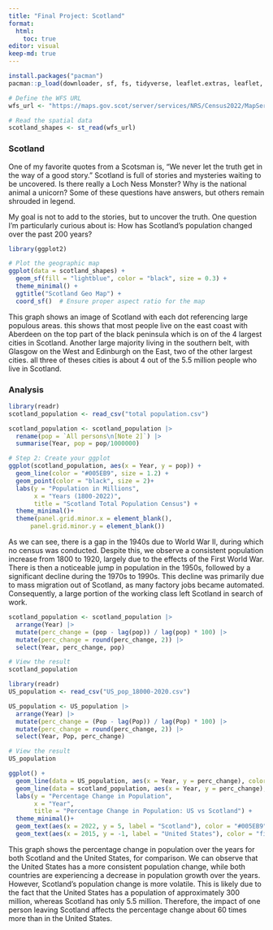 ```yaml
---
title: "Final Project: Scotland"
format: 
  html: 
    toc: true
editor: visual
keep-md: true
---
```


```r
install.packages("pacman")
pacman::p_load(downloader, sf, fs, tidyverse, leaflet.extras, leaflet, readr,ggimage,magick)
```

```r
# Define the WFS URL
wfs_url <- "https://maps.gov.scot/server/services/NRS/Census2022/MapServer/WFSServer?request=GetCapabilities&service=WFS"

# Read the spatial data
scotland_shapes <- st_read(wfs_url)
```

### Scotland

One of my favorite quotes from a Scotsman is, "We never let the truth get in the way of a good story." Scotland is full of stories and mysteries waiting to be uncovered. Is there really a Loch Ness Monster? Why is the national animal a unicorn? Some of these questions have answers, but others remain shrouded in legend.

My goal is not to add to the stories, but to uncover the truth. One question I’m particularly curious about is: How has Scotland's population changed over the past 200 years?

```r
library(ggplot2)

# Plot the geographic map
ggplot(data = scotland_shapes) +
  geom_sf(fill = "lightblue", color = "black", size = 0.3) +
  theme_minimal() +
  ggtitle("Scotland Geo Map") +
  coord_sf()  # Ensure proper aspect ratio for the map


```

This graph shows an image of Scotland with each dot referencing large populous areas. this shows that most people live on the east coast with Aberdeen on the top part of the black peninsula which is on of the 4 largest cities in Scotland. Another large majority living in the southern belt, with Glasgow on the West and Edinburgh on the East, two of the other largest cities. all three of theses cities is about 4 out of the 5.5 million people who live in Scotland.

### Analysis

```r
library(readr)
scotland_population <- read_csv("total population.csv")

scotland_population <- scotland_population |> 
  rename(pop = `All persons\n[Note 2]`) |> 
  summarise(Year, pop = pop/1000000)
```

```r
# Step 2: Create your ggplot
ggplot(scotland_population, aes(x = Year, y = pop)) + 
  geom_line(color = "#005EB9", size = 1.2) + 
  geom_point(color = "black", size = 2)+
  labs(y = "Population in Millions", 
       x = "Years (1800-2022)",
       title = "Scotland Total Population Census") +
  theme_minimal()+
  theme(panel.grid.minor.x = element_blank(),
      panel.grid.minor.y = element_blank())
```

As we can see, there is a gap in the 1940s due to World War II, during which no census was conducted. Despite this, we observe a consistent population increase from 1800 to 1920, largely due to the effects of the First World War. There is then a noticeable jump in population in the 1950s, followed by a significant decline during the 1970s to 1990s. This decline was primarily due to mass migration out of Scotland, as many factory jobs became automated. Consequently, a large portion of the working class left Scotland in search of work.

```r
scotland_population <- scotland_population |> 
  arrange(Year) |> 
  mutate(perc_change = (pop - lag(pop)) / lag(pop) * 100) |> 
  mutate(perc_change = round(perc_change, 2)) |> 
  select(Year, perc_change, pop)

# View the result
scotland_population

```

```r
library(readr)
US_population <- read_csv("US_pop_18000-2020.csv")

US_population <- US_population |> 
  arrange(Year) |> 
  mutate(perc_change = (Pop - lag(Pop)) / lag(Pop) * 100) |> 
  mutate(perc_change = round(perc_change, 2)) |> 
  select(Year, Pop, perc_change)

# View the result
US_population

```

```r
ggplot() +
  geom_line(data = US_population, aes(x = Year, y = perc_change), color = "firebrick") + 
  geom_line(data = scotland_population, aes(x = Year, y = perc_change), color = "#005EB9") +
  labs(y = "Percentage Change in Population", 
       x = "Year", 
       title = "Percentage Change in Population: US vs Scotland") +
  theme_minimal()+
  geom_text(aes(x = 2022, y = 5, label = "Scotland"), color = "#005EB9", vjust = -1) +
  geom_text(aes(x = 2015, y = -1, label = "United States"), color = "firebrick", vjust = -1)


```

This graph shows the percentage change in population over the years for both Scotland and the United States, for comparison. We can observe that the United States has a more consistent population change, while both countries are experiencing a decrease in population growth over the years. However, Scotland’s population change is more volatile. This is likely due to the fact that the United States has a population of approximately 300 million, whereas Scotland has only 5.5 million. Therefore, the impact of one person leaving Scotland affects the percentage change about 60 times more than in the United States.